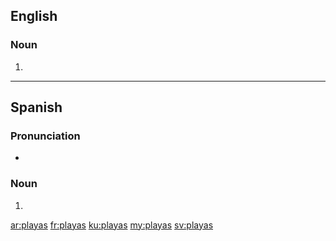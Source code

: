 ==English==

===Noun===
{{head|en}}

# {{plural of|playa}}

----

==Spanish==

===Pronunciation===
* {{IPA|/ˈplajas/|lang=es|nocat=1}}

===Noun===
{{head|es|noun form|g=f-p}}

# {{plural of|playa|lang=es|nocat=1}}

[[ar:playas]]
[[fr:playas]]
[[ku:playas]]
[[my:playas]]
[[sv:playas]]